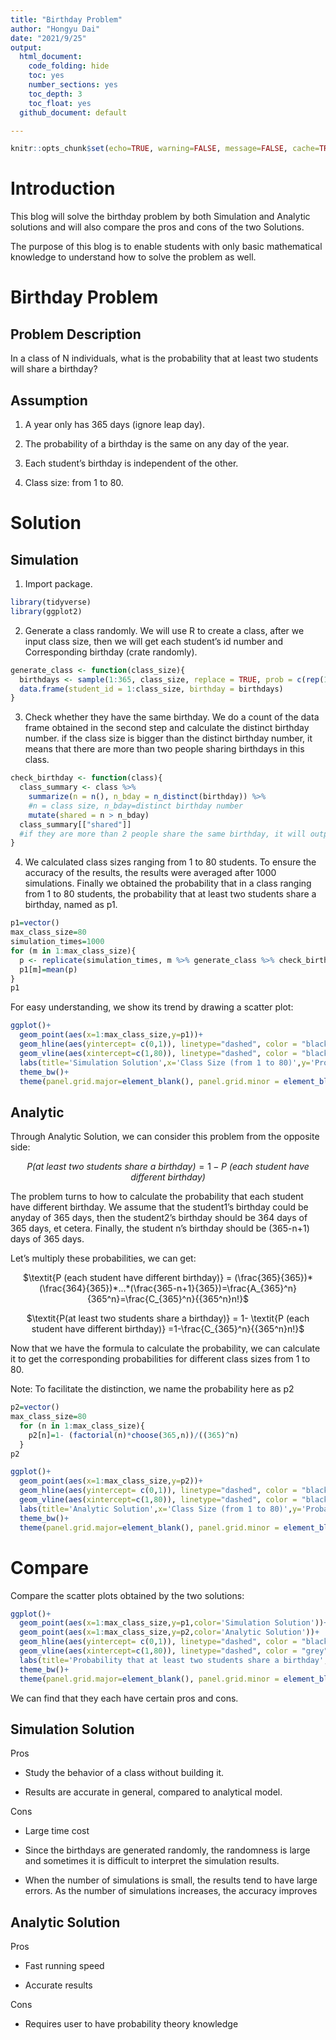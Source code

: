 ```yaml
---
title: "Birthday Problem"
author: "Hongyu Dai"
date: "2021/9/25"
output:
  html_document:
    code_folding: hide
    toc: yes
    number_sections: yes
    toc_depth: 3
    toc_float: yes
  github_document: default

---
```


```r
knitr::opts_chunk$set(echo=TRUE, warning=FALSE, message=FALSE, cache=TRUE)
```


# Introduction

This blog will solve the birthday problem by both Simulation and Analytic solutions and will also compare the pros and cons of the two Solutions. 

The purpose of this blog is to enable students with only basic mathematical knowledge to understand how to solve the problem as well.

# Birthday Problem

## Problem Description

In a class of N individuals, what is the probability that at least two students will share a birthday?

## Assumption

1. A year only has 365 days (ignore leap day).

2. The probability of a birthday is the same on any day of the year.

3. Each student's birthday is independent of the other.

4. Class size: from 1 to 80.

# Solution

## Simulation

1) Import package.

```r
library(tidyverse)
library(ggplot2)
```

2) Generate a class randomly. We will use R to create a class, after we input class size, then we will get each student's id number and Corresponding birthday (crate randomly).

```r
generate_class <- function(class_size){
  birthdays <- sample(1:365, class_size, replace = TRUE, prob = c(rep(1,365)))
  data.frame(student_id = 1:class_size, birthday = birthdays)
}
```

3) Check whether they have the same birthday. We do a count of the data frame obtained in the second step and calculate the distinct birthday number. if the class size is bigger than the distinct birthday number, it means that there are more than two people sharing birthdays in this class.

```r
check_birthday <- function(class){
  class_summary <- class %>% 
    summarize(n = n(), n_bday = n_distinct(birthday)) %>%  
    #n = class size, n_bday=distinct birthday number
    mutate(shared = n > n_bday) 
  class_summary[["shared"]]  
  #if they are more than 2 people share the same birthday, it will output with TRUE, else FALSE
}
```

4) We calculated class sizes ranging from 1 to 80 students. To ensure the accuracy of the results, the results were averaged after 1000 simulations. Finally we obtained the probability that in a class ranging from 1 to 80 students, the probability that at least two students share a birthday, named as p1.

```r
p1=vector()
max_class_size=80
simulation_times=1000
for (m in 1:max_class_size){
  p <- replicate(simulation_times, m %>% generate_class %>% check_birthday)
  p1[m]=mean(p)
}
p1
```

For easy understanding, we show its trend by drawing a scatter plot:

```r
ggplot()+
  geom_point(aes(x=1:max_class_size,y=p1))+
  geom_hline(aes(yintercept= c(0,1)), linetype="dashed", color = "black")+
  geom_vline(aes(xintercept=c(1,80)), linetype="dashed", color = "black") +
  labs(title='Simulation Solution',x='Class Size (from 1 to 80)',y='Probability')  +
  theme_bw()+
  theme(panel.grid.major=element_blank(), panel.grid.minor = element_blank())

```

## Analytic

Through Analytic Solution, we can consider this problem from the opposite side:


<center>$\textit{P(at least two students share a birthday)} = 1- \textit{P (each student have different birthday)}$</center>


The problem turns to how to calculate the probability that each student have different birthday. We assume that the student1's birthday could be anyday of 365 days, then the student2's birthday should be 364 days of 365 days, et cetera. Finally, the student n's birthday should be (365-n+1) days of 365 days. 

Let's multiply these probabilities, we can get:

<center>$\textit{P (each student have different birthday)} = (\frac{365}{365})*(\frac{364}{365})*...*(\frac{365-n+1}{365})=\frac{A_{365}^n}{365^n}=\frac{C_{365}^n}{{365^n}n!}$

$\textit{P(at least two students share a birthday)} = 1- \textit{P (each student have different birthday)} =1-\frac{C_{365}^n}{{365^n}n!}$</center>

Now that we have the formula to calculate the probability, we can calculate it to get the corresponding probabilities for different class sizes from 1 to 80.

Note: To facilitate the distinction, we name the probability here as p2

```r
p2=vector()
max_class_size=80
  for (n in 1:max_class_size){
    p2[n]=1- (factorial(n)*choose(365,n))/((365)^n)
  }
p2 

ggplot()+
  geom_point(aes(x=1:max_class_size,y=p2))+
  geom_hline(aes(yintercept= c(0,1)), linetype="dashed", color = "black")+
  geom_vline(aes(xintercept=c(1,80)), linetype="dashed", color = "black") +
  labs(title='Analytic Solution',x='Class Size (from 1 to 80)',y='Probability')  +
  theme_bw()+
  theme(panel.grid.major=element_blank(), panel.grid.minor = element_blank())
```


# Compare

Compare the scatter plots obtained by the two solutions:

```r
ggplot()+
  geom_point(aes(x=1:max_class_size,y=p1,color='Simulation Solution'))+
  geom_point(aes(x=1:max_class_size,y=p2,color='Analytic Solution'))+
  geom_hline(aes(yintercept= c(0,1)), linetype="dashed", color = "black")+
  geom_vline(aes(xintercept=c(1,80)), linetype="dashed", color = "grey") +
  labs(title='Probability that at least two students share a birthday',subtitle='In a class of N individuals',x='Class Size (from 1 to 80)',y='Probability',color='Solution')  +
  theme_bw()+
  theme(panel.grid.major=element_blank(), panel.grid.minor = element_blank())
```

We can find that they each have certain pros and cons.

## Simulation Solution

Pros

+ Study the behavior of a class without building it.

+ Results are accurate in general, compared to analytical model.

Cons

+ Large time cost

+ Since the birthdays are generated randomly, the randomness is large and sometimes it is difficult to interpret the simulation results.

+ When the number of simulations is small, the results tend to have large errors. As the number of simulations increases, the accuracy improves

## Analytic Solution

Pros

+ Fast running speed

+ Accurate results

Cons

+ Requires user to have probability theory knowledge
